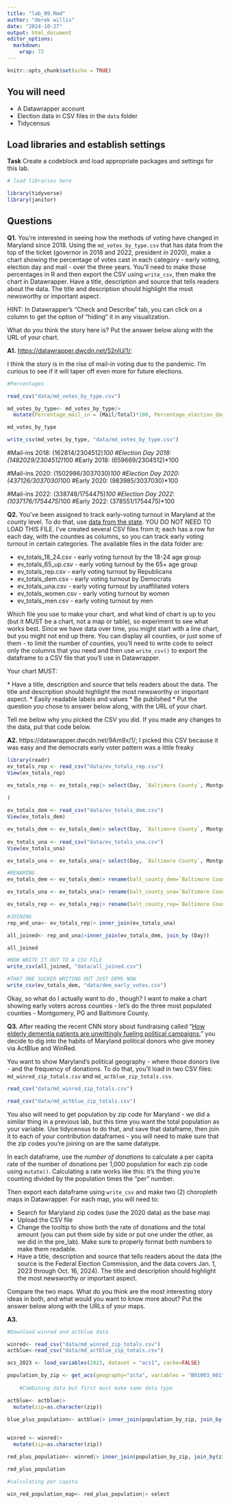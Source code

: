 ```yaml
---
title: "lab_09.Rmd"
author: "derek willis"
date: "2024-10-27"
output: html_document
editor_options: 
  markdown: 
    wrap: 72
---
```


```r
knitr::opts_chunk$set(echo = TRUE)
```

## You will need

-   A Datawrapper account
-   Election data in CSV files in the `data` folder
-   Tidycensus

## Load libraries and establish settings

**Task** Create a codeblock and load appropriate packages and settings
for this lab.

```r
# load libraries here

library(tidyverse)
library(janitor)
```

## Questions

**Q1.** You're interested in seeing how the methods of voting have
changed in Maryland since 2018. Using the `md_votes_by_type.csv` that
has data from the top of the ticket (governor in 2018 and 2022,
president in 2020), make a chart showing the percentage of votes cast in
each category - early voting, election day and mail - over the three
years. You'll need to make those percentages in R and then export the
CSV using `write_csv`, then make the chart in Datawrapper. Have a title,
description and source that tells readers about the data. The title and
description should highlight the most newsworthy or important aspect.

HINT: In Datawrapper's "Check and Describe" tab, you can click on a
column to get the option of "hiding" it in any visualization.

What do you think the story here is? Put the answer below along with the
URL of your chart.

**A1.** <https://datawrapper.dwcdn.net/52nlU/1/>;

I think the story is in the rise of mail-in voting due to the pandemic.
I'm curious to see if it will taper off even more for future elections.

```r
#Percentages

read_csv("data/md_votes_by_type.csv")

md_votes_by_type<- md_votes_by_type|>
  mutate(Percentage_mail_in = (Mail/Total)*100, Percentage_election_day = (`Election Day`/Total)*100, Percentage_early = (Early/Total)*100)

md_votes_by_type

write_csv(md_votes_by_type, "data/md_votes_by_type.csv")


```

#Mail-ins 2018: (162814/2304512)*100 #Election Day 2018:
(1482029/2304512)*100 #Early 2018: (659669/2304512)\*100

#Mail-ins 2020: (1502986/3037030)*100 #Election Day 2020:
(437126/3037030)*100 #Early 2020: (983985/3037030)\*100

#Mail-ins 2022: (338748/1754475)*100 #Election Day 2022:
(1037176/1754475)*100 #Early 2022: (378551/1754475)\*100

**Q2.** You've been assigned to track early-voting turnout in Maryland
at the county level. To do that, use [data from the
state](https://elections.maryland.gov/press_room/2024_stats/PG24/EarlyVoting%20RAW%20data.csv).
YOU DO NOT NEED TO LOAD THIS FILE. I've created several CSV files from
it; each has a row for each day, with the counties as columns, so you
can track early voting turnout in certain categories. The available
files in the data folder are:

-   ev_totals_18_24.csv - early voting turnout by the 18-24 age group
-   ev_totals_65_up.csv - early voting turnout by the 65+ age group
-   ev_totals_rep.csv - early voting turnout by Republicans
-   ev_totals_dem.csv - early voting turnout by Democrats
-   ev_totals_una.csv - early voting turnout by unaffiliated voters
-   ev_totals_women.csv - early voting turnout by women
-   ev_totals_men.csv - early voting turnout by men

Which file you use to make your chart, and what kind of chart is up to
you (but it MUST be a chart, not a map or table), so experiment to see
what works best. Since we have data over time, you might start with a
line chart, but you might not end up there. You can display all
counties, or just some of them - to limit the number of counties, you'll
need to write code to select only the columns that you need and then use
`write_csv()` to export the dataframe to a CSV file that you'll use in
Datawrapper.

Your chart MUST:

\* Have a title, description and source that tells readers about the
data. The title and description should highlight the most newsworthy or
important aspect. \* Easily readable labels and values \* Be published
\* Put the question you chose to answer below along, with the URL of
your chart.

Tell me below why you picked the CSV you did. If you made any changes to the data, put that code below.

**A2.**
https://datawrapper.dwcdn.net/9Am9x/1/; I picked this CSV because it was easy and the democrats early voter pattern was a little freaky 

```r
library(readr)
ev_totals_rep <- read_csv("data/ev_totals_rep.csv")
View(ev_totals_rep)

ev_totals_rep <- ev_totals_rep|> select(Day, `Baltimore County`, Montgomery, `Prince George's`
  
)

ev_totals_dem <- read_csv("data/ev_totals_dem.csv")
View(ev_totals_dem)

ev_totals_dem <- ev_totals_dem|> select(Day, `Baltimore County`, Montgomery, `Prince George's`)
  
ev_totals_una <- read_csv("data/ev_totals_una.csv")
View(ev_totals_una)

ev_totals_una <- ev_totals_una|> select(Day, `Baltimore County`, Montgomery, `Prince George's`)
```

```r
#RENAMING 
ev_totals_dem <- ev_totals_dem|> rename(balt_county_dem=`Baltimore County`, montgomery_dem=Montgomery, pg_county_dem=`Prince George's`)
```
```r
ev_totals_una <- ev_totals_una|> rename(balt_county_una=`Baltimore County`, montgomery_una=Montgomery, pg_county_una=`Prince George's`)

ev_totals_rep <- ev_totals_rep|> rename(balt_county_rep=`Baltimore County`, montgomery_rep=Montgomery, pg_county_rep=`Prince George's`)
```

```r
#JOINING
rep_and_una<- ev_totals_rep|> inner_join(ev_totals_una)

all_joined<- rep_and_una|>inner_join(ev_totals_dem, join_by (Day))

all_joined
```
```r
#NOW WRITE IT OUT TO A CSV FILE
write_csv(all_joined, "data/all_joined.csv")
```

```r
#THAT ONE SUCKED WRITING OUT JUST DEMS NOW
write_csv(ev_totals_dem, "data/dem_early_votes.csv")
```
  

Okay, so what do I actually want to do , though? I want to make a chart
showing early voters across counties - let's do the three most populated
counties - Montgomery, PG and Baltimore County.


**Q3.** After reading the recent CNN story about fundraising called
"[How elderly dementia patients are unwittingly fueling political
campaigns](https://www.cnn.com/interactive/2024/10/politics/political-fundraising-elderly-election-invs-dg/),"
you decide to dig into the habits of Maryland political donors who give money via ActBlue and WinRed.

You want to show Maryland's political geography - where those donors
live - and the frequency of donations. To do that, you'll load in two CSV files: `md_winred_zip_totals.csv` and `md_actblue_zip_totals.csv`.

```r

read_csv("data/md_winred_zip_totals.csv")

read_csv("data/md_actblue_zip_totals.csv")
```


You also will need to get population by zip code for Maryland - we did a similar thing in a previous lab, but this time you want the total population as your variable. Use tidycensus to do that, and save that dataframe, then join it to each of your contribution dataframes - you will need to make sure that the zip codes you're joining on are the same
datatype.

In each dataframe, use the *number of donations* to calculate a per
capita rate of the number of donations per 1,000 population for each zip
code using `mutate()`. Calculating a rate works like this: it's the
thing you're counting divided by the population times the "per" number.

Then export each dataframe using `write_csv` and make two (2) choropleth
maps in Datawrapper. For each map, you will need to:

-   Search for Maryland zip codes (use the 2020 data) as the base map
-   Upload the CSV file
-   Change the tooltip to show both the rate of donations and the total
    amount (you can put them side by side or put one under the other, as
    we did in the pre_lab). Make sure to properly format both numbers to
    make them readable.
-   Have a title, description and source that tells readers about the
    data (the source is the Federal Election Commission, and the data
    covers Jan. 1, 2023 through Oct. 16, 2024). The title and
    description should highlight the most newsworthy or important
    aspect.

Compare the two maps. What do you think are the most interesting story
ideas in both, and what would you want to know more about? Put the
answer below along with the URLs of your maps.

**A3.**

```r
#Download winred and actblue data

winred<- read_csv("data/md_winred_zip_totals.csv")
actblue<-read_csv("data/md_actblue_zip_totals.csv")

acs_2023 <- load_variables(2023, dataset = "acs1", cache=FALSE)

population_by_zip <- get_acs(geography="zcta", variables = "B01003_001", state="MD", year = 2019)
   
    #Combining data but first must make same data type 

actblue<- actblue|> 
  mutate(zip=as.character(zip))

blue_plus_population<- actblue|> inner_join(population_by_zip, join_by(zip==GEOID))
  
```
```r
winred <- winred|> 
  mutate(zip=as.character(zip))

red_plus_population<- winred|> inner_join(population_by_zip, join_by(zip==GEOID))

red_plus_population
```

```r
#calculating per capita

win_red_population_map<- red_plus_population|> select


```

